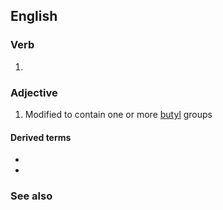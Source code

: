 ==English==

===Verb===
{{head|en|verb form}}

# {{en-past of|butylate}}

===Adjective===
{{en-adj}}

# {{lb|en|organic chemistry}} Modified to contain one or more [[butyl]] groups

====Derived terms====
* {{l|en|butylated hydroxyanisole}}
* {{l|en|butylated hydroxytoluene}}

===See also===
{{col3|en|
|butyrated
}}